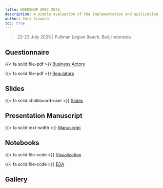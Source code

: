 ```yaml
---
title: WORKSHOP APEC 2025
description: A simple evaluation of the implementation and application of food safety practices for MSMEs and street food businesses in the APEC region.
author: Deri Siswara
toc: true
---
```


> 22-23 July 2025 | Pullman Legian Beach, Bali, Indonesia

## Questionnaire

{{< fa solid file-pdf >}} [Business Actors](questioner/QUESTIONNAIRE OF FOOD SAFETY ACTORS_ SCSC_102_2024T.pdf)

{{< fa solid file-pdf >}} [Regulators](questioner/QUESTIONNAIRE OF FOOD SAFETY ACTORS_ SCSC_102_2024T.pdf)

## Slides

{{< fa solid chalkboard-user >}} [Slides](apec-2025-deri.pdf)

## Presentation Manuscript

{{< fa solid text-width >}} [Manuscript](derisiswara.art/blog/apecmanus/index.html)

## Notebooks

{{< fa solid file-code >}} [Visualization](https://github.com/derisiswara/apec-2025/blob/main/visualization.ipynb)

{{< fa solid file-code >}} [EDA](https://github.com/derisiswara/apec-2025/blob/main/actor.ipynb)

## Gallery


